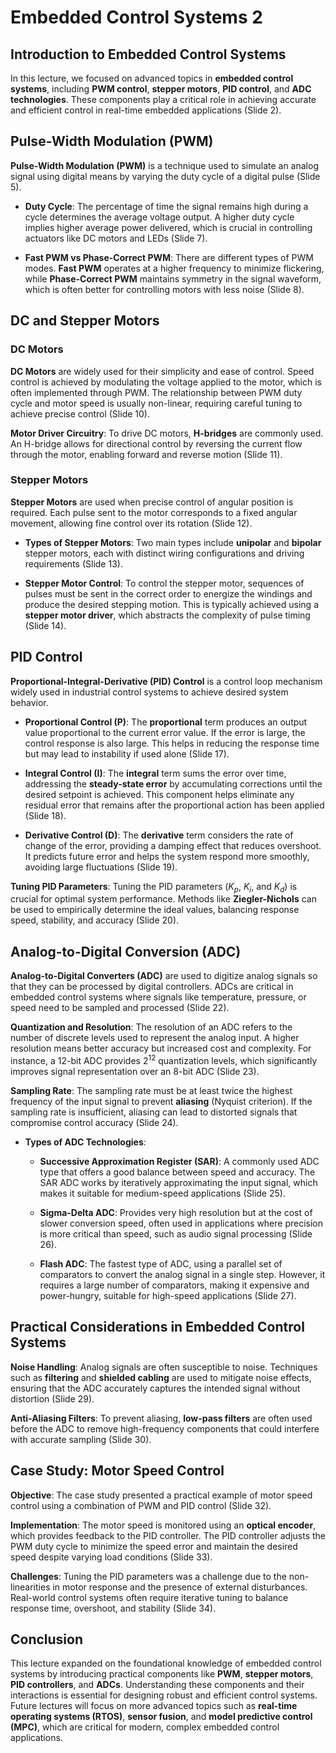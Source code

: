 <!-- lecture7_embedded_control2.qmd -->

# Embedded Control Systems 2

## Introduction to Embedded Control Systems

In this lecture, we focused on advanced topics in **embedded control systems**, including **PWM control**, **stepper motors**, **PID control**, and **ADC technologies**. These components play a critical role in achieving accurate and efficient control in real-time embedded applications (Slide 2).

## Pulse-Width Modulation (PWM)

**Pulse-Width Modulation (PWM)** is a technique used to simulate an analog signal using digital means by varying the duty cycle of a digital pulse (Slide 5).

-   **Duty Cycle**: The percentage of time the signal remains high during a cycle determines the average voltage output. A higher duty cycle implies higher average power delivered, which is crucial in controlling actuators like DC motors and LEDs (Slide 7).

-   **Fast PWM vs Phase-Correct PWM**: There are different types of PWM modes. **Fast PWM** operates at a higher frequency to minimize flickering, while **Phase-Correct PWM** maintains symmetry in the signal waveform, which is often better for controlling motors with less noise (Slide 8).

## DC and Stepper Motors

### DC Motors

**DC Motors** are widely used for their simplicity and ease of control. Speed control is achieved by modulating the voltage applied to the motor, which is often implemented through PWM. The relationship between PWM duty cycle and motor speed is usually non-linear, requiring careful tuning to achieve precise control (Slide 10).

**Motor Driver Circuitry**: To drive DC motors, **H-bridges** are commonly used. An H-bridge allows for directional control by reversing the current flow through the motor, enabling forward and reverse motion (Slide 11).

### Stepper Motors

**Stepper Motors** are used when precise control of angular position is required. Each pulse sent to the motor corresponds to a fixed angular movement, allowing fine control over its rotation (Slide 12).

-   **Types of Stepper Motors**: Two main types include **unipolar** and **bipolar** stepper motors, each with distinct wiring configurations and driving requirements (Slide 13).

-   **Stepper Motor Control**: To control the stepper motor, sequences of pulses must be sent in the correct order to energize the windings and produce the desired stepping motion. This is typically achieved using a **stepper motor driver**, which abstracts the complexity of pulse timing (Slide 14).

## PID Control

**Proportional-Integral-Derivative (PID) Control** is a control loop mechanism widely used in industrial control systems to achieve desired system behavior.

-   **Proportional Control (P)**: The **proportional** term produces an output value proportional to the current error value. If the error is large, the control response is also large. This helps in reducing the response time but may lead to instability if used alone (Slide 17).

-   **Integral Control (I)**: The **integral** term sums the error over time, addressing the **steady-state error** by accumulating corrections until the desired setpoint is achieved. This component helps eliminate any residual error that remains after the proportional action has been applied (Slide 18).

-   **Derivative Control (D)**: The **derivative** term considers the rate of change of the error, providing a damping effect that reduces overshoot. It predicts future error and helps the system respond more smoothly, avoiding large fluctuations (Slide 19).

**Tuning PID Parameters**: Tuning the PID parameters ($K_p$, $K_i$, and $K_d$) is crucial for optimal system performance. Methods like **Ziegler-Nichols** can be used to empirically determine the ideal values, balancing response speed, stability, and accuracy (Slide 20).

## Analog-to-Digital Conversion (ADC)

**Analog-to-Digital Converters (ADC)** are used to digitize analog signals so that they can be processed by digital controllers. ADCs are critical in embedded control systems where signals like temperature, pressure, or speed need to be sampled and processed (Slide 22).

**Quantization and Resolution**: The resolution of an ADC refers to the number of discrete levels used to represent the analog input. A higher resolution means better accuracy but increased cost and complexity. For instance, a 12-bit ADC provides $2^{12}$ quantization levels, which significantly improves signal representation over an 8-bit ADC (Slide 23).

**Sampling Rate**: The sampling rate must be at least twice the highest frequency of the input signal to prevent **aliasing** (Nyquist criterion). If the sampling rate is insufficient, aliasing can lead to distorted signals that compromise control accuracy (Slide 24).

-   **Types of ADC Technologies**:

    -   **Successive Approximation Register (SAR)**: A commonly used ADC type that offers a good balance between speed and accuracy. The SAR ADC works by iteratively approximating the input signal, which makes it suitable for medium-speed applications (Slide 25).

    -   **Sigma-Delta ADC**: Provides very high resolution but at the cost of slower conversion speed, often used in applications where precision is more critical than speed, such as audio signal processing (Slide 26).

    -   **Flash ADC**: The fastest type of ADC, using a parallel set of comparators to convert the analog signal in a single step. However, it requires a large number of comparators, making it expensive and power-hungry, suitable for high-speed applications (Slide 27).

## Practical Considerations in Embedded Control Systems

**Noise Handling**: Analog signals are often susceptible to noise. Techniques such as **filtering** and **shielded cabling** are used to mitigate noise effects, ensuring that the ADC accurately captures the intended signal without distortion (Slide 29).

**Anti-Aliasing Filters**: To prevent aliasing, **low-pass filters** are often used before the ADC to remove high-frequency components that could interfere with accurate sampling (Slide 30).

## Case Study: Motor Speed Control

**Objective**: The case study presented a practical example of motor speed control using a combination of PWM and PID control (Slide 32).

**Implementation**: The motor speed is monitored using an **optical encoder**, which provides feedback to the PID controller. The PID controller adjusts the PWM duty cycle to minimize the speed error and maintain the desired speed despite varying load conditions (Slide 33).

**Challenges**: Tuning the PID parameters was a challenge due to the non-linearities in motor response and the presence of external disturbances. Real-world control systems often require iterative tuning to balance response time, overshoot, and stability (Slide 34).

## Conclusion

This lecture expanded on the foundational knowledge of embedded control systems by introducing practical components like **PWM**, **stepper motors**, **PID controllers**, and **ADCs**. Understanding these components and their interactions is essential for designing robust and efficient control systems. Future lectures will focus on more advanced topics such as **real-time operating systems (RTOS)**, **sensor fusion**, and **model predictive control (MPC)**, which are critical for modern, complex embedded control applications.